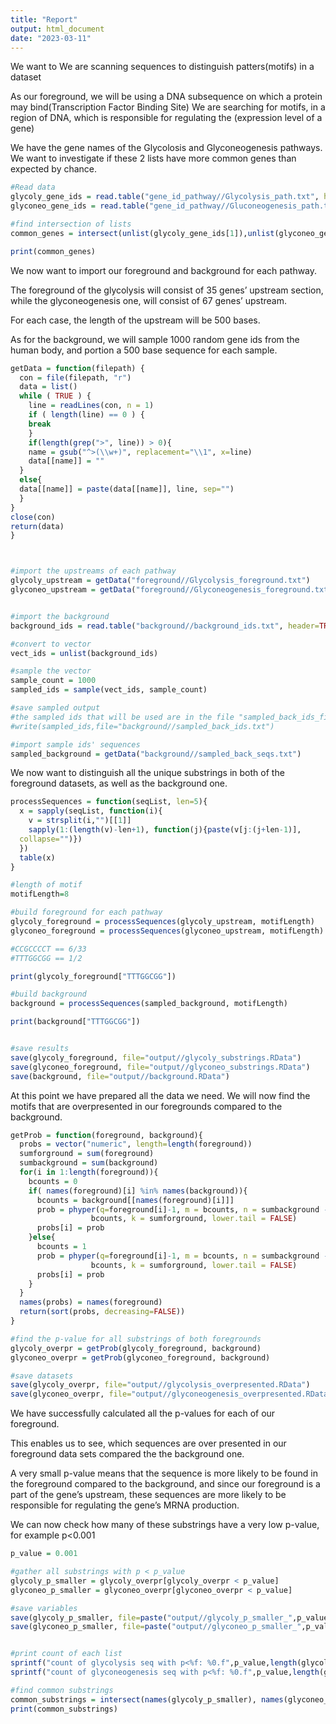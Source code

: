 ```yaml
---
title: "Report"
output: html_document
date: "2023-03-11"
---
```


We want to We are scanning sequences to distinguish patters(motifs) in a dataset

As our foreground, we will be using a DNA subsequence on which a protein may bind(Transcription Factor Binding Site) We are searching for motifs, in a region of DNA, which is responsible for regulating the (expression level of a gene)

We have the gene names of the Glycolosis and Glyconeogenesis pathways. We want to investigate if these 2 lists have more common genes than expected by chance.

```r

#Read data 
glycoly_gene_ids = read.table("gene_id_pathway//Glycolysis_path.txt", header=TRUE, sep ="\n")
glyconeo_gene_ids = read.table("gene_id_pathway//Gluconeogenesis_path.txt", header=TRUE, sep="\n")

#find intersection of lists
common_genes = intersect(unlist(glycoly_gene_ids[1]),unlist(glyconeo_gene_ids[1]))

print(common_genes)


```

We now want to import our foreground and background for each pathway.

The foreground of the glycolysis will consist of 35 genes' upstream section, while the glyconeogenesis one, will consist of 67 genes' upstream.

For each case, the length of the upstream will be 500 bases.

As for the background, we will sample 1000 random gene ids from the human body, and portion a 500 base sequence for each sample.

```r

getData = function(filepath) {
  con = file(filepath, "r")
  data = list()
  while ( TRUE ) {
    line = readLines(con, n = 1)
    if ( length(line) == 0 ) {
    break
    }
    if(length(grep(">", line)) > 0){
    name = gsub("^>(\\w+)", replacement="\\1", x=line)
    data[[name]] = ""
  }
  else{
  data[[name]] = paste(data[[name]], line, sep="")
  }
}
close(con)
return(data)
}



#import the upstreams of each pathway
glycoly_upstream = getData("foreground//Glycolysis_foreground.txt")
glyconeo_upstream = getData("foreground//Glyconeogenesis_foreground.txt")


#import the background
background_ids = read.table("background//background_ids.txt", header=TRUE, sep="\n")

#convert to vector
vect_ids = unlist(background_ids)

#sample the vector
sample_count = 1000
sampled_ids = sample(vect_ids, sample_count)

#save sampled output
#the sampled ids that will be used are in the file "sampled_back_ids_final.txt"
#write(sampled_ids,file="background//sampled_back_ids.txt")

#import sample ids' sequences
sampled_background = getData("background//sampled_back_seqs.txt")

```

We now want to distinguish all the unique substrings in both of the foreground datasets, as well as the background one.

```r

processSequences = function(seqList, len=5){
  x = sapply(seqList, function(i){
    v = strsplit(i,"")[[1]]
    sapply(1:(length(v)-len+1), function(j){paste(v[j:(j+len-1)],
  collapse="")})
  })
  table(x)
}

#length of motif
motifLength=8

#build foreground for each pathway
glycoly_foreground = processSequences(glycoly_upstream, motifLength)
glyconeo_foreground = processSequences(glyconeo_upstream, motifLength)

#CCGCCCCT == 6/33
#TTTGGCGG == 1/2

print(glycoly_foreground["TTTGGCGG"])

#build background
background = processSequences(sampled_background, motifLength)

print(background["TTTGGCGG"])


#save results
save(glycoly_foreground, file="output//glycoly_substrings.RData")
save(glyconeo_foreground, file="output//glyconeo_substrings.RData")
save(background, file="output//background.RData")

```

At this point we have prepared all the data we need. We will now find the motifs that are overpresented in our foregrounds compared to the background.

```r
getProb = function(foreground, background){
  probs = vector("numeric", length=length(foreground))
  sumforground = sum(foreground)
  sumbackground = sum(background)
  for(i in 1:length(foreground)){
    bcounts = 0
    if( names(foreground)[i] %in% names(background)){
      bcounts = background[[names(foreground)[i]]]
      prob = phyper(q=foreground[i]-1, m = bcounts, n = sumbackground -
                  bcounts, k = sumforground, lower.tail = FALSE)
      probs[i] = prob
    }else{
      bcounts = 1
      prob = phyper(q=foreground[i]-1, m = bcounts, n = sumbackground -
                  bcounts, k = sumforground, lower.tail = FALSE)
      probs[i] = prob
    }
  }
  names(probs) = names(foreground)
  return(sort(probs, decreasing=FALSE))
}

#find the p-value for all substrings of both foregrounds
glycoly_overpr = getProb(glycoly_foreground, background)
glyconeo_overpr = getProb(glyconeo_foreground, background)

#save datasets
save(glycoly_overpr, file="output//glycolysis_overpresented.RData")
save(glyconeo_overpr, file="output//glyconeogenesis_overpresented.RData")

```

We have successfully calculated all the p-values for each of our foreground.

This enables us to see, which sequences are over presented in our foreground data sets compared the the background one.

A very small p-value means that the sequence is more likely to be found in the foreground compared to the background, and since our foreground is a part of the gene's upstream, these sequences are more likely to be responsible for regulating the gene's MRNA production.

We can now check how many of these substrings have a very low p-value, for example p<0.001

```r

p_value = 0.001

#gather all substrings with p < p_value
glycoly_p_smaller = glycoly_overpr[glycoly_overpr < p_value]
glyconeo_p_smaller = glyconeo_overpr[glyconeo_overpr < p_value]

#save variables
save(glycoly_p_smaller, file=paste("output//glycoly_p_smaller_",p_value,".RData"))
save(glyconeo_p_smaller, file=paste("output//glyconeo_p_smaller_",p_value,".RData"))


#print count of each list
sprintf("count of glycolysis seq with p<%f: %0.f",p_value,length(glycoly_p_smaller))
sprintf("count of glyconeogenesis seq with p<%f: %0.f",p_value,length(glyconeo_p_smaller))

#find common substrings
common_substrings = intersect(names(glycoly_p_smaller), names(glyconeo_p_smaller))
print(common_substrings)

```









